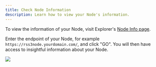 ```yaml
---
title: Check Node Information
description: Learn how to view your Node's information.
---
```


To view the information of your Node, visit Explorer's [Node Info page](https://explorer.rss3.io/nodes/info).

Enter the endpoint of your Node, for example `https://rss3node.yourdomain.com/`, and click "GO". You will then have access to insightful information about your Node.

![](./assets/view-node-info.png)
